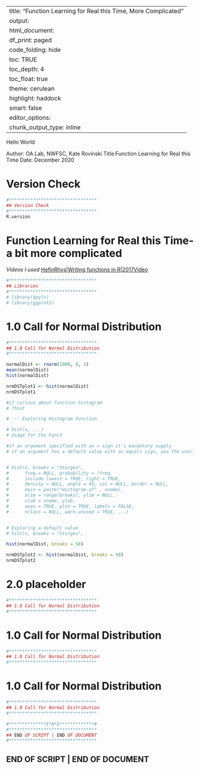
---
title: "Function Learning for Real this Time, More Complicated"
output:
 html_document:
    df_print: paged
    code_folding: hide
    toc: TRUE
    toc_depth: 4
    toc_float: true
    theme: cerulean
    highlight: haddock
    smart: false
editor_options: 
  chunk_output_type: inline
---


Hello World

Author: OA Lab, NWFSC, Kate Rovinski
Title:Function Learning for Real this Time
Date: December 2020


# Version Check
```r
#*********************************
## Version Check
#********************************* 
R.version

```


# Function Learning for Real this Time- a bit more complicated

*Videos I used*
[HefinRhys|Writing functions in R|2017Video](https://youtu.be/ffPeac3BigM)



```r
#*********************************
## Libraries
#********************************* 
# library(dpylr)
# library(ggplot2)

```


# 1.0 Call for Normal Distribution
```r
#*********************************
## 1.0 Call for Normal Distribution
#********************************* 

normalDist <- rnorm(1000, 0, 1)
mean(normalDist)
hist(normalDist)

nrmDSTplot1 <- hist(normalDist)
nrmDSTplot1

#if curious about function histogram
# ?hist

# --- Exploring Histogram Function

# hist(x, ...)
# Usage for the Funct

#if an argument specified with an = sign it's mandatory supply
# if an argument has a default value with an equals sign, you the user, don't have to enter it/supply it


# hist(x, breaks = "Sturges",
#      freq = NULL, probability = !freq,
#      include.lowest = TRUE, right = TRUE,
#      density = NULL, angle = 45, col = NULL, border = NULL,
#      main = paste("Histogram of" , xname),
#      xlim = range(breaks), ylim = NULL,
#      xlab = xname, ylab,
#      axes = TRUE, plot = TRUE, labels = FALSE,
#      nclass = NULL, warn.unused = TRUE, ...)


# Exploring a default value 
# hist(x, breaks = "Sturges",

hist(normalDist, breaks = 50)

nrmDSTplot2 <- hist(normalDist, breaks = 50)
nrmDSTplot2

```




# 2.0 placeholder
```r
#*********************************
## 1.0 Call for Normal Distribution
#********************************* 

```





# 1.0 Call for Normal Distribution
```r
#*********************************
## 1.0 Call for Normal Distribution
#********************************* 

```




# 1.0 Call for Normal Distribution
```r
#*********************************
## 1.0 Call for Normal Distribution
#********************************* 

```

```r
#**************E*N*D*************# 
#*********************************
## END OF SCRIPT | END OF DOCUMENT 
#*********************************
```


## END OF SCRIPT | END OF DOCUMENT